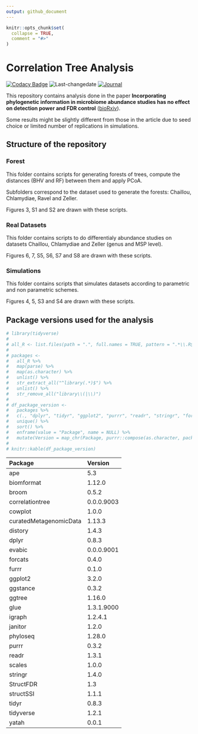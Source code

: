 ```yaml
---
output: github_document
---
```


<!-- README.md is generated from README.Rmd. Please edit that file -->

```r
knitr::opts_chunk$set(
  collapse = TRUE,
  comment = "#>"
)
```
# Correlation Tree Analysis

<!-- badges: start -->
[![Codacy Badge](https://api.codacy.com/project/badge/Grade/ba04cd22d16047bb831608b9a7a6702f)](https://www.codacy.com/app/abichat/correlationtree_analysis?utm_source=github.com&amp;utm_medium=referral&amp;utm_content=abichat/correlationtree_analysis&amp;utm_campaign=Badge_Grade)
![Last-changedate](https://img.shields.io/badge/last%20change-`r gsub('-', '--', Sys.Date())`-yellowgreen.svg)
[![Journal](https://img.shields.io/badge/published-bioRxiv-blue)](https://www.biorxiv.org/content/10.1101/2020.01.31.928309v1)
<!-- badges: end -->

This repository contains analysis done in the paper **Incorporating phylogenetic information in microbiome abundance studies has no effect on detection power and FDR control** ([bioRxiv](https://www.biorxiv.org/content/10.1101/2020.01.31.928309v1)).

Some results might be slightly different from those in the article due to seed choice or limited number of replications in simulations.


## Structure of the repository

### Forest

This folder contains scripts for generating forests of trees, compute the distances (BHV and RF) between them and apply PCoA. 

Subfolders correspond to the dataset used to generate the forests: Chaillou, Chlamydiae, Ravel and Zeller.

Figures 3, S1 and S2 are drawn with these scripts.

### Real Datasets

This folder contains scripts to do differentialy abundance studies on datasets Chaillou, Chlamydiae and Zeller (genus and MSP level).

Figures 6, 7, S5, S6, S7 and S8 are drawn with these scripts.


### Simulations

This folder contains scripts that simulates datasets according to parametric and non parametric schemes.

Figures 4, 5, S3 and S4 are drawn with these scripts.

## Package versions used for the analysis

```r
# library(tidyverse)
# 
# all_R <- list.files(path = ".", full.names = TRUE, pattern = ".*\\.R$", recursive = TRUE)
# 
# packages <-
#   all_R %>% 
#   map(parse) %>% 
#   map(as.character) %>% 
#   unlist() %>% 
#   str_extract_all("^library(.*)$") %>% 
#   unlist() %>% 
#   str_remove_all("library\\(|\\)")
# 
# df_package_version <-
#   packages %>% 
#   c(., "dplyr", "tidyr", "ggplot2", "purrr", "readr", "stringr", "forcats", "furrr") %>% 
#   unique() %>% 
#   sort() %>% 
#   enframe(value = "Package", name = NULL) %>% 
#   mutate(Version = map_chr(Package, purrr::compose(as.character, packageVersion)))
# 
# knitr::kable(df_package_version)
```

| Package                | Version    |
| :--------------------- | :--------- |
| ape                    | 5.3        |
| biomformat             | 1.12.0     |
| broom                  | 0.5.2      |
| correlationtree        | 0.0.0.9003 |
| cowplot                | 1.0.0      |
| curatedMetagenomicData | 1.13.3     |
| distory                | 1.4.3      |
| dplyr                  | 0.8.3      |
| evabic                 | 0.0.0.9001 |
| forcats                | 0.4.0      |
| furrr                  | 0.1.0      |
| ggplot2                | 3.2.0      |
| ggstance               | 0.3.2      |
| ggtree                 | 1.16.0     |
| glue                   | 1.3.1.9000 |
| igraph                 | 1.2.4.1    |
| janitor                | 1.2.0      |
| phyloseq               | 1.28.0     |
| purrr                  | 0.3.2      |
| readr                  | 1.3.1      |
| scales                 | 1.0.0      |
| stringr                | 1.4.0      |
| StructFDR              | 1.3        |
| structSSI              | 1.1.1      |
| tidyr                  | 0.8.3      |
| tidyverse              | 1.2.1      |
| yatah                  | 0.0.1      |
